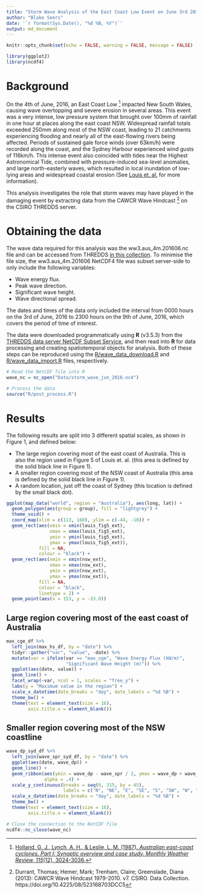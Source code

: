 ```yaml
---
title: "Storm Wave Analysis of the East Coast Low Event on June 3rd 2016"
author: "Blake Seers"
date: '`r format(Sys.Date(), "%d %B, %Y")`'
output: md_document
---
```


```r
knitr::opts_chunk$set(echo = FALSE, warning = FALSE, message = FALSE)

library(ggplot2)
library(ncdf4)
```

# Background

On the 4th of June, 2016, an East Coast Low [^1] impacted New South Wales, causing wave overtopping and severe erosion in several areas. This event was a very intense, low pressure system that brought over 100mm of rainfall in one hour at places along the east coast NSW. Widespread rainfall totals exceeded 250mm along most of the NSW coast, leading to 21 catchments experiencing flooding and nearly all of the east-flowing rivers being affected. Periods of sustained gale force winds (over 63km/h) were recorded along the coast, and the Sydney Harbour experienced wind gusts of 116km/h. This intense event also coincided with tides near the Highest Astronomical Tide, combined with pressure-induced sea-level anomalies, and large north-easterly waves, which resulted in local inundation of low-lying areas and widespread coastal erosion (See [Louis et. al.](https://www.mhl.nsw.gov.au/data/realtime/wave/docs//2016NSWCoastalConferenceLouisCourieletal_Final.pdf) for more information).

This analysis investigates the role that storm waves may have played in the damaging event by extracting data from the CAWCR Wave Hindcast [^2] on the CSIRO THREDDS server.

# Obtaining the data

The wave data required for this analysis was the ww3.aus_4m.201606.nc file and can be accessed from THREDDS [in this collection](http://data-cbr.csiro.au/thredds/catalog/catch_all/CMAR_CAWCR-Wave_archive/CAWCR_Wave_Hindcast_aggregate/gridded/catalog.html). To minimise the file size, the ww3.aus_4m.201606 NetCDF4 file was subset server-side to only include the following variables:

- Wave energy flux.
- Peak wave direction.
- Significant wave height.
- Wave directional spread.

The dates and times of the data only included the interval from 0000 hours on the 3rd of June, 2016 to 2300 hours on the 9th of June, 2016, which covers the period of time of interest.

The data were downloaded programmatically using **R** (v3.5.3) from the [THREDDS data server NetCDF Subset Service](http://data-cbr.csiro.au/thredds/ncss/grid/catch_all/CMAR_CAWCR-Wave_archive/CAWCR_Wave_Hindcast_aggregate/gridded/ww3.pac_4m.201901.nc/dataset.html), and then read into **R** for data processing and creating spatiotemporal objects for analysis. Both of these steps can be reproduced using the [R/wave_data_download.R](R/wave_data_download.R) and [R/wave_data_import.R](R/post_process.R) files, respectively.

```r
# Read the NetCDF file into R
wave_nc = nc_open("Data/storm_wave_jun_2016.nc4")

# Process the data
source("R/post_process.R")
```

# Results

The following results are split into 3 different spatial scales, as shown in Figure 1, and defined below:

- The large region covering most of the east coast of Australia. This is also the region used in Figure 5 of Louis et. al. (this area is defined by the solid black line in Figure 1).
- A smaller region covering most of the NSW coast of Australia (this area is defined by the solid black line in Figure 1).
- A random location, just off the coast of Sydney (this location is defined by the small black dot).

```r
ggplot(map_data("world", region = "Australia"), aes(long, lat)) +
  geom_polygon(aes(group = group), fill = "lightgrey") +
  theme_void() +
  coord_map(xlim = c(113, 160), ylim = c(-44, -10)) +
  geom_rect(aes(xmin = xmin(louis_fig5_ext),
                xmax = xmax(louis_fig5_ext),
                ymin = ymin(louis_fig5_ext),
                ymax = ymax(louis_fig5_ext)),
            fill = NA,
            colour = "black") +
  geom_rect(aes(xmin = xmin(nsw_ext),
                xmax = xmax(nsw_ext),
                ymin = ymin(nsw_ext),
                ymax = ymax(nsw_ext)),
            fill = NA,
            colour = "black",
            linetype = 2) +
  geom_point(aes(x = 153, y = -33.8))
```

## Large region covering most of the east coast of Australia

```r
max_cge_df %>% 
  left_join(max_hs_df, by = "date") %>% 
  tidyr::gather("var", "value", -date) %>% 
  mutate(var = ifelse(var == "max_cge", "Wave Energy Flux (kW/m)", 
                      "Significant Wave Height (m)")) %>% 
  ggplot(aes(date, value)) +
  geom_line() +
  facet_wrap(~var, ncol = 1, scales = "free_y") +
  labs(y = "Maximum value in the region") +
  scale_x_datetime(date_breaks = "day", date_labels = "%d %B") +
  theme_bw() +
  theme(text = element_text(size = 16),
        axis.title.x = element_blank())
```

## Smaller region covering most of the NSW coastline

```r
wave_dp_syd_df %>% 
  left_join(wave_spr_syd_df, by = "date") %>% 
  ggplot(aes(date, wave_dp)) +
  geom_line() +
  geom_ribbon(aes(ymin = wave_dp - wave_spr / 2, ymax = wave_dp + wave_spr / 2),
              alpha = .4) +
  scale_y_continuous(breaks = seq(0, 315, by = 45),
                     labels = c("N", "NE", "E", "SE", "S", "SW", "W", "NW")) +
  scale_x_datetime(date_breaks = "day", date_labels = "%d %B") +
  theme_bw() +
  theme(text = element_text(size = 16),
        axis.title.x = element_blank())
```



```r
# Close the connection to the NetCDF file
ncdf4::nc_close(wave_nc)
```


[^1]: [Holland, G. J., Lynch, A. H., & Leslie, L. M. (1987). *Australian east-coast cyclones. Part I: Synoptic overview and case study. Monthly Weather Review, 115*(12), 3024-3036.](https://journals.ametsoc.org/doi/10.1175/1520-0493%281987%29115%3C3024%3AAECCPI%3E2.0.CO%3B2)

[^2]: Durrant, Thomas; Hemer, Mark; Trenham, Claire; Greenslade, Diana (2013): CAWCR Wave Hindcast 1979-2010. v7. CSIRO. Data Collection. https://doi.org/10.4225/08/523168703DCC5
